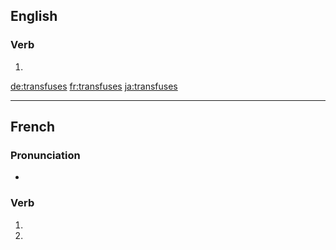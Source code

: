 ==English==

===Verb===
{{head|en|verb form}}

# {{en-third-person singular of|transfuse}}

[[de:transfuses]]
[[fr:transfuses]]
[[ja:transfuses]]

----
{{also|transfusés}}
==French==

===Pronunciation===
* {{homophones|transfuse|transfusent|lang=fr}}

===Verb===
{{fr-verb-form}}

# {{conjugation of|transfuser||2|s|pres|ind|lang=fr}}
# {{conjugation of|transfuser||2|s|pres|sub|lang=fr}}

{{rfc-auto}}